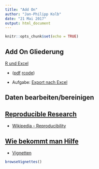 ```yaml
---
title: "Add On"
author: "Jan-Philipp Kolb"
date: "21 Mai 2017"
output: html_document
---
```


```r
knitr::opts_chunk$set(echo = TRUE)
```

## Add On Gliederung 

[R und Excel](slides/Rexcel.md) 

- ([pdf](slides/Rexcel.pdf)   [rcode](slides/Rexcel.R))

- Aufgabe: [Export nach Excel](tutorial/Aufgabe_Export2Excel.md)

## Daten bearbeiten/bereinigen



## [Reproducible Research](http://www.statsmakemecry.com/smmctheblog/the-time-for-reproducible-research-is-now)

- [Wikipedia - Reproducibility](https://en.wikipedia.org/wiki/Reproducibility)



## [Wie bekommt man Hilfe](https://www.r-project.org/help.html)

- [Vignetten](http://r-pkgs.had.co.nz/vignettes.html)

```r
browseVignettes()
```

